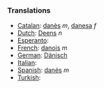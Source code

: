 ===Translations===
*[[Catalan]]: [[danès]] ''m'', [[danesa]] ''f''
*[[Dutch]]: [[Deens]] ''n''
*[[Esperanto]]: [[]]
*[[French]]: [[danois]] ''m''
*[[German]]: [[Dänisch]]
*[[Italian]]: [[]]
*[[Spanish]]: [[danés]] ''m''
*[[Turkish]]: [[]]